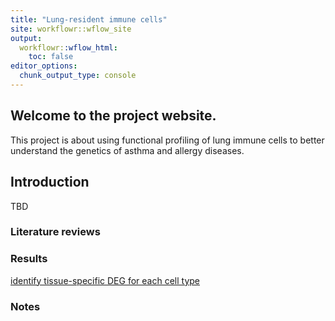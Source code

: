 ```yaml
---
title: "Lung-resident immune cells"
site: workflowr::wflow_site
output:
  workflowr::wflow_html:
    toc: false
editor_options:
  chunk_output_type: console
---
```


## Welcome to the project website. 

This project is about using functional profiling of lung immune cells to better understand the genetics of asthma and allergy diseases.

## Introduction
TBD

### Literature reviews 

### Results
[identify tissue-specific DEG for each cell type](DEG_analysis.html)

### Notes